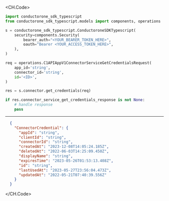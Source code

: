 
<CH.Code>
```python GetCredentials.py
import conductorone_sdk_typescript
from conductorone_sdk_typescript.models import components, operations

s = conductorone_sdk_typescript.ConductoroneSDKTypescript(
    security=components.Security(
        bearer_auth="<YOUR_BEARER_TOKEN_HERE>",
        oauth="Bearer <YOUR_ACCESS_TOKEN_HERE>",
    ),
)

req = operations.C1APIAppV1ConnectorServiceGetCredentialsRequest(
    app_id='string',
    connector_id='string',
    id='<ID>',
)

res = s.connector.get_credentials(req)

if res.connector_service_get_credentials_response is not None:
    # handle response
    pass
```
---

```json Example Response
  {
    "ConnectorCredential": {
      "appId": "string",
      "clientId": "string",
      "connectorId": "string",
      "createdAt": "2023-12-08T14:05:24.185Z",
      "deletedAt": "2022-06-03T14:25:09.450Z",
      "displayName": "string",
      "expiresTime": "2023-05-26T01:53:13.408Z",
      "id": "string",
      "lastUsedAt": "2023-05-27T23:56:04.473Z",
      "updatedAt": "2022-05-21T07:40:39.556Z"
    }
  }
```
</CH.Code>

